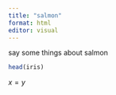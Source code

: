 ---
title: "salmon"
format: html
editor: visual
---

say some things about salmon

```{r}
head(iris)
```

$x = y$
